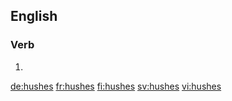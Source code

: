 ==English==

===Verb===
{{head|en}}

# {{en-third-person singular of|hush}}

[[de:hushes]]
[[fr:hushes]]
[[fi:hushes]]
[[sv:hushes]]
[[vi:hushes]]